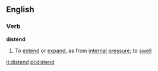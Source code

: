 ==English== 
===Verb===
'''distend'''

# To [[extend]] or [[expand]], as from [[internal]] [[pressure]]; to [[swell]]

[[it:distend]]
[[pl:distend]]